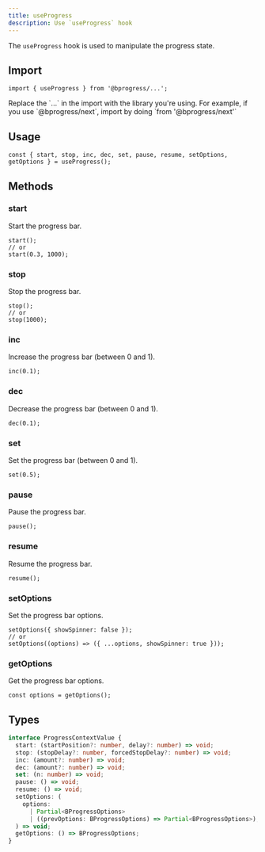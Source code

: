 ```yaml
---
title: useProgress
description: Use `useProgress` hook
---
```


The `useProgress` hook is used to manipulate the progress state.

## Import

```tsx
import { useProgress } from '@bprogress/...';
```

<Callout title="Note">
  Replace the `...` in the import with the library you're using. For example, if you use `@bprogress/next`, import by doing `from '@bprogress/next'`
</Callout>

## Usage

```tsx
const { start, stop, inc, dec, set, pause, resume, setOptions, getOptions } = useProgress();
```

## Methods

### start

Start the progress bar.

```tsx
start();
// or
start(0.3, 1000);
```

### stop

Stop the progress bar.

```tsx
stop();
// or
stop(1000);
```

### inc

Increase the progress bar (between 0 and 1).

```tsx
inc(0.1);
```

### dec

Decrease the progress bar (between 0 and 1).

```tsx
dec(0.1);
```

### set

Set the progress bar (between 0 and 1).

```tsx
set(0.5);
```

### pause

Pause the progress bar.

```tsx
pause();
```

### resume

Resume the progress bar.

```tsx
resume();
```

### setOptions

Set the progress bar options.

```tsx
setOptions({ showSpinner: false });
// or
setOptions((options) => ({ ...options, showSpinner: true }));
```

### getOptions

Get the progress bar options.

```tsx
const options = getOptions();
```

## Types

```ts
interface ProgressContextValue {
  start: (startPosition?: number, delay?: number) => void;
  stop: (stopDelay?: number, forcedStopDelay?: number) => void;
  inc: (amount?: number) => void;
  dec: (amount?: number) => void;
  set: (n: number) => void;
  pause: () => void;
  resume: () => void;
  setOptions: (
    options:
      | Partial<BProgressOptions>
      | ((prevOptions: BProgressOptions) => Partial<BProgressOptions>),
  ) => void;
  getOptions: () => BProgressOptions;
}
```